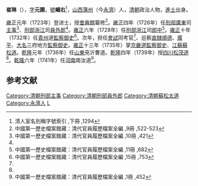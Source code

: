 '''崔琳'''（{{bd|1687年||1756年|catIdx=C崔}}），[[表字|字]]'''元圃'''，[[號|號]]'''嵋右'''<ref>清人室名別稱字號索引 ,下冊 ,1294</ref>，[[山西|山西]][[蒲州|蒲州]]（今[[永濟|永濟]]）人，[[清朝|清朝]]政治人物，[[進士|進士]]出身。

[[雍正|雍正]]元年（1723年）登进士，授[[會典館|會典館]]纂修<ref>中國第一歷史檔案館藏：清代官員履歷檔案全編 ,9冊 ,522-523</ref>。[[雍正|雍正]]四年（1726年）任[[刑部|刑部]][[廣東|廣東]]司[[主事|主事]]<ref name="#1">中國第一歷史檔案館藏：清代官員履歷檔案全編 ,10冊 ,421</ref>、[[刑部|刑部]][[浙江|浙江]]司[[員外郎|員外郎]]<ref name="#1"/>。[[雍正|雍正]]六年（1728年）任[[刑部|刑部]][[浙江|浙江]]司[[郎中|郎中]]<ref>中國第一歷史檔案館藏：清代官員履歷檔案全編 ,11冊 ,682</ref>。[[雍正|雍正]]十年（1732年）任[[貴州|貴州]]道[[監察御史|監察御史]]<ref name="#2">中國第一歷史檔案館藏：清代官員履歷檔案全編 ,15冊 ,753</ref>。次年，担任[[會試|會試]]同考官<ref name="#2"/>、巡察[[直隸|直隸]][[順德府|順德]]、[[廣平府|廣平]]、[[大名府|大名]]三府地方[[監察御史|監察御史]]。[[雍正|雍正]]十三年（1735年）掌[[京畿道|京畿道]][[監察御史|監察御史]]、[[江蘇|江蘇]][[蘇松道|蘇松道]]。[[乾隆|乾隆]]元年（1736年）任[[山東|山東]]兗沂曹道。[[乾隆|乾隆]]四年（1739年）授[[四川|四川]][[松茂道|松茂道]]<ref name="#2"/>。[[乾隆|乾隆]]六年（1741年）任[[河南|河南]]南汝道<ref>中國第一歷史檔案館藏：清代官員履歷檔案全編 ,1冊 ,452</ref>。

==参考文献==
{{reflist|2}}
{{清朝人物小作品}}
{{雍正元年癸卯恩科殿試金榜}}
{{DEFAULTSORT:Cui崔}}

[[Category:清朝刑部主事|Category:清朝刑部主事]]
[[Category:清朝刑部員外郎|Category:清朝刑部員外郎]]
[[Category:清朝蘇松太道|Category:清朝蘇松太道]]
[[Category:永濟人|Category:永濟人]]
[[Category:崔姓|L]]